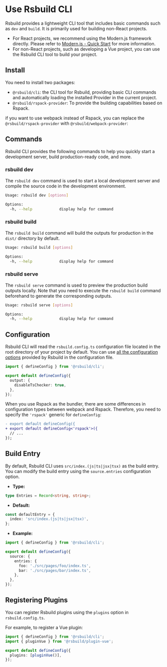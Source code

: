 # Use Rsbuild CLI

Rsbuild provides a lightweight CLI tool that includes basic commands such as `dev` and `build`. It is primarily used for building non-React projects.

- For React projects, we recommend using the Modern.js framework directly. Please refer to [Modern.js - Quick Start](https://modernjs.dev/en/guides/get-started/quick-start.html) for more information.
- For non-React projects, such as developing a Vue project, you can use the Rsbuild CLI tool to build your project.

## Install

You need to install two packages:

- `@rsbuild/cli`: the CLI tool for Rsbuild, providing basic CLI commands and automatically loading the installed Provider in the current project.
- `@rsbuild/rspack-provider`: To provide the building capabilities based on Rspack.


<PackageManagerTabs command="add @rsbuild/cli @rsbuild/rspack-provider -D" />

if you want to use webpack instead of Rspack, you can replace the `@rsbuild/rspack-provider` with `@rsbuild/webpack-provider`:

## Commands

Rsbuild CLI provides the following commands to help you quickly start a development server, build production-ready code, and more.

### rsbuild dev

The `rsbuild dev` command is used to start a local development server and compile the source code in the development environment.

```bash
Usage: rsbuild dev [options]

Options:
  -h, --help            display help for command
```

### rsbuild build

The `rsbuild build` command will build the outputs for production in the `dist/` directory by default.

```bash
Usage: rsbuild build [options]

Options:
  -h, --help            display help for command
```

### rsbuild serve

The `rsbuild serve` command is used to preview the production build outputs locally. Note that you need to execute the `rsbuild build` command beforehand to generate the corresponding outputs.

```bash
Usage: rsbuild serve [options]

Options:
  -h, --help            display help for command
```

## Configuration

Rsbuild CLI will read the `rsbuild.config.ts` configuration file located in the root directory of your project by default. You can use [all the configuration options](/config/index) provided by Rsbuild in the configuration file.

```ts title="rsbuild.config.ts"
import { defineConfig } from '@rsbuild/cli';

export default defineConfig({
  output: {
    disableTsChecker: true,
  },
});
```

When you use Rspack as the bundler, there are some differences in configuration types between webpack and Rspack. Therefore, you need to specify the `'rspack'` generic for `defineConfig`:

```diff title="rsbuild.config.ts"
- export default defineConfig({
+ export default defineConfig<'rspack'>({
  // ...
});
```

## Build Entry

By default, Rsbuild CLI uses `src/index.(js|ts|jsx|tsx)` as the build entry. You can modify the build entry using the `source.entries` configuration option.

- **Type:**

```ts
type Entries = Record<string, string>;
```

- **Default:**

```ts
const defaultEntry = {
  index: 'src/index.(js|ts|jsx|tsx)',
};
```

- **Example:**

```ts title="rsbuild.config.ts"
import { defineConfig } from '@rsbuild/cli';

export default defineConfig({
  source: {
    entries: {
      foo: './src/pages/foo/index.ts',
      bar: './src/pages/bar/index.ts',
    },
  },
});
```

## Registering Plugins

You can register Rsbuild plugins using the `plugins` option in `rsbuild.config.ts`.

For example, to register a Vue plugin:

```ts title="rsbuild.config.ts"
import { defineConfig } from '@rsbuild/cli';
import { pluginVue } from '@rsbuild/plugin-vue';

export default defineConfig({
  plugins: [pluginVue()],
});
```
